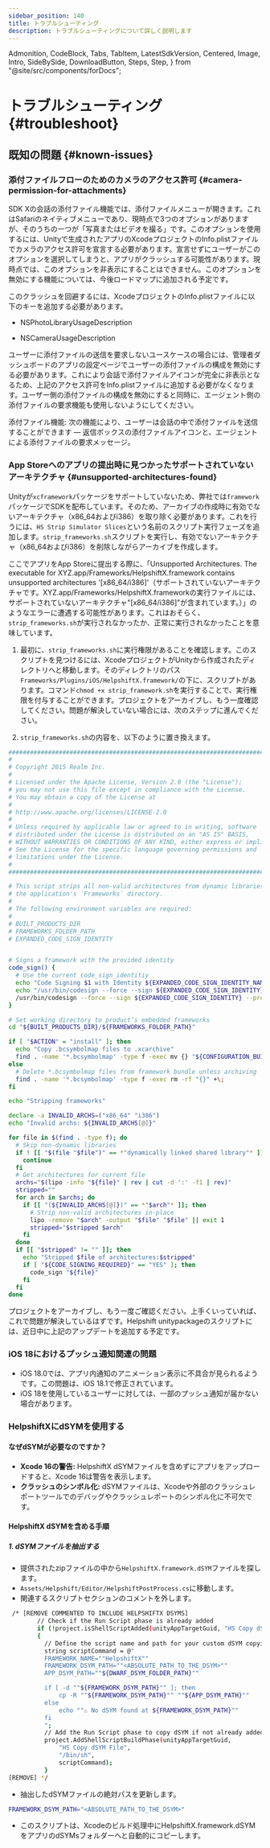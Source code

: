 ```yaml
---
sidebar_position: 140
title: トラブルシューティング
description: トラブルシューティングについて詳しく説明します
---
```


  Admonition,
  CodeBlock,
  Tabs,
  TabItem,
  LatestSdkVersion,
  Centered,
  Image,
  Intro,
  SideBySide,
  DownloadButton,
  Steps,
  Step,
} from "@site/src/components/forDocs";


# トラブルシューティング {#troubleshoot}

## 既知の問題 {#known-issues}

### 添付ファイルフローのためのカメラのアクセス許可 {#camera-permission-for-attachments}

SDK Xの会話の添付ファイル機能では、添付ファイルメニューが開きます。これはSafariのネイティブメニューであり、現時点で3つのオプションがありますが、そのうちの一つが「写真またはビデオを撮る」です。このオプションを使用するには、Unityで生成されたアプリのXcodeプロジェクトのInfo.plistファイルでカメラのアクセス許可を宣言する必要があります。宣言せずにユーザーがこのオプションを選択してしまうと、アプリがクラッシュする可能性があります。現時点では、このオプションを非表示にすることはできません。このオプションを無効にする機能については、今後ロードマップに追加される予定です。

このクラッシュを回避するには、XcodeプロジェクトのInfo.plistファイルに以下のキーを追加する必要があります。

- NSPhotoLibraryUsageDescription

- NSCameraUsageDescription

ユーザーに添付ファイルの送信を要求しないユースケースの場合には、管理者ダッシュボードのアプリの設定ページでユーザーの添付ファイルの構成を無効にする必要があります。これにより会話で添付ファイルアイコンが完全に非表示となるため、上記のアクセス許可をInfo.plistファイルに追加する必要がなくなります。ユーザー側の添付ファイルの構成を無効にすると同時に、エージェント側の添付ファイルの要求機能も使用しないようにしてください。

<Admonition type="info" title="注意">

添付ファイル機能: 次の機能により、ユーザーは会話の中で添付ファイルを送信することができます — 返信ボックスの添付ファイルアイコンと、エージェントによる添付ファイルの要求メッセージ。

</Admonition>

### App Storeへのアプリの提出時に見つかったサポートされていないアーキテクチャ {#unsupported-architectures-found}

Unityが`xcframework`パッケージをサポートしていないため、弊社では`framework`パッケージでSDKを配布しています。そのため、アーカイブの作成時に有効でないアーキテクチャ（x86_64およびi386）を取り除く必要があります。これを行うには、`HS Strip Simulator Slices`という名前のスクリプト実行フェーズを追加します。`strip_frameworks.sh`スクリプトを実行し、有効でないアーキテクチャ（x86_64およびi386）を削除しながらアーカイブを作成します。

ここでアプリをApp Storeに提出する際に、「Unsupported Architectures. The executable for XYZ.app/Frameworks/HelpshiftX.framework contains unsupported architectures '[x86_64/i386]'（サポートされていないアーキテクチャです。XYZ.app/Frameworks/HelpshiftX.frameworkの実行ファイルには、サポートされていないアーキテクチャ"[x86_64/i386]"が含まれています。）」のようなエラーに遭遇する可能性があります。これはおそらく、`strip_frameworks.sh`が実行されなかったか、正常に実行されなかったことを意味しています。

1. 最初に、`strip_frameworks.sh`に実行権限があることを確認します。このスクリプトを見つけるには、XcodeプロジェクトがUnityから作成されたディレクトリへと移動します。そのディレクトリのパス`Frameworks/Plugins/iOS/HelpshiftX.framework/`の下に、スクリプトがあります。コマンド`chmod +x strip_framework.sh`を実行することで、実行権限を付与することができます。プロジェクトをアーカイブし、もう一度確認してください。問題が解決していない場合には、次のステップに進んでください。

2. `strip_frameworks.sh`の内容を、以下のように置き換えます。

```bash
################################################################################
#
# Copyright 2015 Realm Inc.
#
# Licensed under the Apache License, Version 2.0 (the "License");
# you may not use this file except in compliance with the License.
# You may obtain a copy of the License at
#
# http://www.apache.org/licenses/LICENSE-2.0
#
# Unless required by applicable law or agreed to in writing, software
# distributed under the License is distributed on an "AS IS" BASIS,
# WITHOUT WARRANTIES OR CONDITIONS OF ANY KIND, either express or implied.
# See the License for the specific language governing permissions and
# limitations under the License.
#
################################################################################

# This script strips all non-valid architectures from dynamic libraries in
# the application's `Frameworks` directory.
#
# The following environment variables are required:
#
# BUILT_PRODUCTS_DIR
# FRAMEWORKS_FOLDER_PATH
# EXPANDED_CODE_SIGN_IDENTITY


# Signs a framework with the provided identity
code_sign() {
  # Use the current code_sign_identitiy
  echo "Code Signing $1 with Identity ${EXPANDED_CODE_SIGN_IDENTITY_NAME}"
  echo "/usr/bin/codesign --force --sign ${EXPANDED_CODE_SIGN_IDENTITY} --preserve-metadata=identifier,entitlements $1"
  /usr/bin/codesign --force --sign ${EXPANDED_CODE_SIGN_IDENTITY} --preserve-metadata=identifier,entitlements "$1"
}

# Set working directory to product’s embedded frameworks
cd "${BUILT_PRODUCTS_DIR}/${FRAMEWORKS_FOLDER_PATH}"

if [ "$ACTION" = "install" ]; then
  echo "Copy .bcsymbolmap files to .xcarchive"
  find . -name '*.bcsymbolmap' -type f -exec mv {} "${CONFIGURATION_BUILD_DIR}" \;
else
  # Delete *.bcsymbolmap files from framework bundle unless archiving
  find . -name '*.bcsymbolmap' -type f -exec rm -rf "{}" +\;
fi

echo "Stripping frameworks"

declare -a INVALID_ARCHS=("x86_64" "i386")
echo "Invalid archs: ${INVALID_ARCHS[@]}"

for file in $(find . -type f); do
  # Skip non-dynamic libraries
  if ! [[ "$(file "$file")" == *"dynamically linked shared library"* ]]; then
    continue
  fi
  # Get architectures for current file
  archs="$(lipo -info "${file}" | rev | cut -d ':' -f1 | rev)"
  stripped=""
  for arch in $archs; do
    if [[ "(${INVALID_ARCHS[@]})" == *"$arch"* ]]; then
      # Strip non-valid architectures in-place
      lipo -remove "$arch" -output "$file" "$file" || exit 1
      stripped="$stripped $arch"
    fi
  done
  if [[ "$stripped" != "" ]]; then
    echo "Stripped $file of architectures:$stripped"
    if [ "${CODE_SIGNING_REQUIRED}" == "YES" ]; then
      code_sign "${file}"
    fi
  fi
done
```

プロジェクトをアーカイブし、もう一度ご確認ください。上手くいっていれば、これで問題が解決しているはずです。Helpshift unitypackageのスクリプトには、近日中に上記のアップデートを追加する予定です。

<UserClickOnActionDelegateIssue />

### iOS 18におけるプッシュ通知関連の問題

- iOS 18.0では、アプリ内通知のアニメーション表示に不具合が見られるようです。この問題は、iOS 18.1で修正されています。
- iOS 18を使用しているユーザーに対しては、一部のプッシュ通知が届かない場合があります。

### HelpshiftXにdSYMを使用する

#### なぜdSYMが必要なのですか？

- **Xcode 16の警告:** HelpshiftX dSYMファイルを含めずにアプリをアップロードすると、Xcode 16は警告を表示します。
- **クラッシュのシンボル化:** dSYMファイルは、Xcodeや外部のクラッシュレポートツールでのデバッグやクラッシュレポートのシンボル化に不可欠です。

#### HelpshiftX dSYMを含める手順

##### 1. dSYMファイルを抽出する

- 提供されたzipファイルの中から`HelpshiftX.framework.dSYM`ファイルを探します。
- `Assets/Helpshift/Editor/HelpshiftPostProcess.cs`に移動します。
- 関連するスクリプトセクションのコメントを外します。

```sh
 /* [REMOVE COMMENTED TO INCLUDE HELPSHIFTX DSYMS]
        // Check if the Run Script phase is already added
        if (!project.isShellScriptAdded(unityAppTargetGuid, "HS Copy dSYM File"))
        {
          // Define the script name and path for your custom dSYM copying
          string scriptCommand = @"
          FRAMEWORK_NAME=""HelpshiftX""
          FRAMEWORK_DSYM_PATH=""<ABSOLUTE_PATH_TO_THE_DSYM>""
          APP_DSYM_PATH=""${DWARF_DSYM_FOLDER_PATH}""

          if [ -d ""${FRAMEWORK_DSYM_PATH}"" ]; then
              cp -R ""${FRAMEWORK_DSYM_PATH}"" ""${APP_DSYM_PATH}""
          else
              echo ""⚠️ No dSYM found at ${FRAMEWORK_DSYM_PATH}""
          fi
          ";
          // Add the Run Script phase to copy dSYM if not already added
          project.AddShellScriptBuildPhase(unityAppTargetGuid,
              "HS Copy dSYM File",
              "/bin/sh",
              scriptCommand);
          }
[REMOVE] */
```

- 抽出したdSYMファイルの絶対パスを更新します。

```sh
FRAMEWORK_DSYM_PATH="<ABSOLUTE_PATH_TO_THE_DSYM>"
```

- このスクリプトは、Xcodeのビルド処理中にHelpshiftX.framework.dSYMをアプリのdSYMsフォルダーへと自動的にコピーします。
